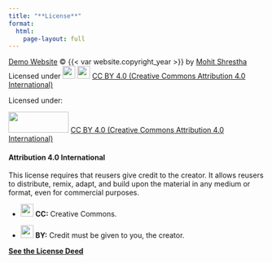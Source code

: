 ```yaml
---
title: "**License**"
format:
  html:
    page-layout: full
---
```


[Demo Website](https://mohitshrestha.github.io/demo_website) © {{< var website.copyright_year >}} by [Mohit Shrestha](https://mohitshrestha.com.np/) <br> Licensed under <img src="https://mirrors.creativecommons.org/presskit/icons/cc.svg" width="25"/> <img src="https://mirrors.creativecommons.org/presskit/icons/by.svg" width="25"/> [CC BY 4.0 (Creative Commons Attribution 4.0 International)](https://creativecommons.org/licenses/by/4.0/)

Licensed under:

<img src="https://mirrors.creativecommons.org/presskit/buttons/88x31/png/by.png" width="118" height="41"/> [CC BY 4.0 (Creative Commons Attribution 4.0 International)](https://creativecommons.org/licenses/by/4.0/)

#### **Attribution 4.0 International**

This license requires that reusers give credit to the creator. It allows reusers to distribute, remix, adapt, and build upon the material in any medium or format, even for commercial purposes.

-   <img src="https://mirrors.creativecommons.org/presskit/icons/cc.svg" width="25"/> **CC:** Creative Commons.

-   <img src="https://mirrors.creativecommons.org/presskit/icons/by.svg" width="25"/> **BY:** Credit must be given to you, the creator.

[**See the License Deed**](http://creativecommons.org/licenses/by/4.0/)
